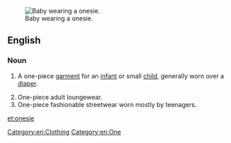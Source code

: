{{wikipedia}}
[[Image:Baby.jpg|thumb|right|Baby wearing a onesie.]]
==English==

===Noun===
{{en-noun}}

# {{context|US|lang=en}} A one-piece [[garment]] for an [[infant]] or small [[child]], generally worn over a [[diaper]].
# One-piece adult loungewear.
# One-piece fashionable streetwear worn mostly by teenagers.

[[Category:en:Clothing]]
[[Category:en:One]]

[[et:onesie]]